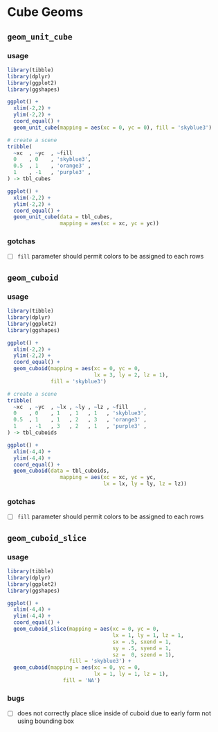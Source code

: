 
# Cube Geoms

## `geom_unit_cube` {-}

### usage {-}

```r
library(tibble)
library(dplyr)
library(ggplot2)
library(ggshapes)

ggplot() +
  xlim(-2,2) +
  ylim(-2,2) +
  coord_equal() +
  geom_unit_cube(mapping = aes(xc = 0, yc = 0), fill = 'skyblue3')
```

```r
# create a scene
tribble(
  ~xc  , ~yc  , ~fill     ,
  0    , 0    , 'skyblue3',
  0.5  , 1    , 'orange3' ,
  1    , -1   , 'purple3' ,
) -> tbl_cubes

ggplot() +
  xlim(-2,2) +
  ylim(-2,2) +
  coord_equal() +
  geom_unit_cube(data = tbl_cubes,
                 mapping = aes(xc = xc, yc = yc))
```

### gotchas {-}

- [ ] `fill` parameter should permit colors to be assigned to each rows

## `geom_cuboid` {-}

### usage {-}

```r
library(tibble)
library(dplyr)
library(ggplot2)
library(ggshapes)

ggplot() +
  xlim(-2,2) +
  ylim(-2,2) +
  coord_equal() +
  geom_cuboid(mapping = aes(xc = 0, yc = 0,
                            lx = 3, ly = 2, lz = 1),
              fill = 'skyblue3')
```

```r
# create a scene
tribble(
  ~xc  , ~yc  , ~lx , ~ly , ~lz , ~fill     ,
  0    , 0    , 1   , 1   , 1   , 'skyblue3',
  0.5  , 1    , 1   , 2   , 3   , 'orange3' ,
  1    , -1   , 3   , 2   , 1   , 'purple3' ,
) -> tbl_cuboids

ggplot() +
  xlim(-4,4) +
  ylim(-4,4) +
  coord_equal() +
  geom_cuboid(data = tbl_cuboids,
                 mapping = aes(xc = xc, yc = yc,
                               lx = lx, ly = ly, lz = lz))
```

### gotchas {-}

- [ ] `fill` parameter should permit colors to be assigned to each rows

## `geom_cuboid_slice` {-}

### usage {-}

```r
library(tibble)
library(dplyr)
library(ggplot2)
library(ggshapes)

ggplot() +
  xlim(-4,4) +
  ylim(-4,4) +
  coord_equal() +
  geom_cuboid_slice(mapping = aes(xc = 0, yc = 0,
                                  lx = 1, ly = 1, lz = 1,
                                  sx = .5, sxend = 1,
                                  sy = .5, syend = 1,
                                  sz =  0, szend = 1),
                    fill = 'skyblue3') +
  geom_cuboid(mapping = aes(xc = 0, yc = 0,
                            lx = 1, ly = 1, lz = 1),
                  fill = 'NA')
```

### bugs {-}

- [ ] does not correctly place slice inside of cuboid due to early form not using bounding box


